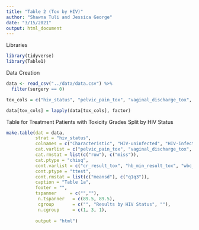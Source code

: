 ```yaml
---
title: "Table 2 (Tox by HIV)"
author: "Shawna Tuli and Jessica George"
date: "3/15/2021"
output: html_document
---
```


Libraries
```r
library(tidyverse)
library(Table1)
```

Data Creation
```r
data <- read_csv("../data/data.csv") %>% 
  filter(surgery == 0)

tox_cols = c("hiv_status", "pelvic_pain_tox", "vaginal_discharge_tox", "vaginal_hemorrhage_tox", "fatigue_tox", "weight_loss_tox", "nausea_tox", "vomiting_tox", "urine_freq_tox", "urine_incontinence_tox", "urine_urge_tox", "diarrhea_tox", "dermatitis_tox")

data[tox_cols] = lapply(data[tox_cols], factor)
```

Table for Treatment Patients with Toxicity Grades Split by HIV Status
```r
make.table(dat = data,
           strat = "hiv_status",
           colnames = c("Characteristic", "HIV-uninfected", "HIV-infected", "Overall", "P"),
           cat.varlist = c("pelvic_pain_tox", "vaginal_discharge_tox", "vaginal_hemorrhage_tox", "fatigue_tox", "weight_loss_tox", "nausea_tox", "vomiting_tox", "urine_freq_tox", "urine_incontinence_tox", "urine_urge_tox", "diarrhea_tox", "dermatitis_tox", "cr_tox_grade", "hb_tox_grade", "wbc_tox_grade", "neut_tox_grade", "alb_tox_grade"),
           cat.rmstat = list(c("row"), c("miss")),
           cat.ptype = "chisq",
           cont.varlist = c("cr_result_tox", "hb_min_result_tox", "wbc_min_result_tox", "neut_min_result_tox", "alb_min_result_tox"),
           cont.ptype = "ttest",
           cont.rmstat = list(c("meansd"), c("q1q3")),
           caption = "Table 1a",
           footer = "",
           tspanner     = c("",""),
            n.tspanner   = c(89.5, 89.5),
            cgroup       = c("", "Results by HIV Status", ""),
            n.cgroup     = c(1, 3, 1),
            
           output = "html")
```